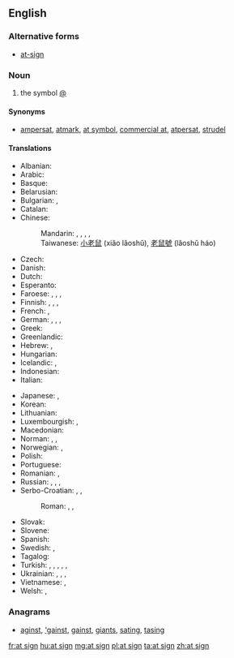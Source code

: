 ==English==

===Alternative forms===
* [[at-sign]]

===Noun===
{{en-noun|head=[[at]] [[sign]]}}

# the symbol [[@]]

====Synonyms====
* {{sense|symbol @}} [[ampersat]], [[atmark]], [[at symbol]], [[commercial at]], [[atpersat]], [[strudel]]

====Translations====
{{trans-top|name of the symbol @}}
* Albanian: {{t|sq|në-shenjë}}
* Arabic: {{t|ar|آت|tr='aat}}
* Basque: {{t|eu|a bildua}}
* Belarusian: {{t|be|сьлімак|m|sc=Cyrl}}
* Bulgarian: {{t|bg|маймунско а|n|tr=majmunsko a|sc=Cyrl}}, {{t+|bg|кльомба|f|tr=kljomba|sc=Cyrl}}
* Catalan: {{t|ca|arrova|f}}
* Chinese:
*: Mandarin: {{t|cmn|圈 a|tr=quān ēi|sc=Hani}}, {{t|cmn|花 a|tr=huā ēi|sc=Hani}}, {{qualifier|Taiwan}} {{t|cmn|小老鼠|tr=xiǎo lǎoshǔ|sc=Hani}}, {{t|cmn|老鼠號|sc=Hani}}, {{t|cmn|老鼠号|tr=lǎoshǔ-hào|sc=Hani}}
*: Taiwanese: [[小老鼠]] (xiǎo lǎoshǔ), [[老鼠號]] (lǎoshǔ háo)
* Czech: {{t+|cs|zavináč|m}}
* Danish: {{t|da|snabel-a}}
* Dutch: {{t+|nl|apenstaartje|n}}
* Esperanto: {{t+|eo|heliko}}
* Faroese: {{t|fo|kurla}}, {{t|fo|hjá}}, {{t|fo|tranta}}, {{t|fo|snápila}}
* Finnish: {{t|fi|at-merkki}}, {{t|fi|ät-merkki}}, {{t|fi|kissanhäntä}}, {{t+|fi|miukumauku}}
* French: {{t+|fr|arobase|f}}, {{qualifier|rare}} {{t+|fr|arrobe|f}}
* German: {{t+|de|Klammeraffe|m}}, {{t|de|at-Zeichen|n}}, {{t+|de|at}}, {{qualifier|Switzerland}} {{t|de|Affeschwanz|m}}
* Greek: {{t+|el|παπάκι|n|tr=papáki}}
* Greenlandic: {{t|kl|aajusaq}}
* Hebrew: {{t+|he|שטרודל|m|tr=shtrudel}}, {{t+|he|כרוכית|m|tr=krukhit}}
* Hungarian: {{t+|hu|kukac}}
* Icelandic: {{t|is|at merkið}}, {{t+|is|hjá}}
* Indonesian: {{t|id|a bundar}}
* Italian: {{t+|it|chiocciola}}
{{trans-mid}}
* Japanese: {{t|ja|アットマーク|tr=atto māku}}, {{t|ja|単価記号|tr=たんかきごう, tanka kigō}}
* Korean: {{t|ko|골뱅이|sc=Hang}}
* Lithuanian: {{t+|lt|eta}}
* Luxembourgish: {{t|lb|Afeschwanz|m}}, {{t|lb|At-Zeechen}}
* Macedonian: {{t|mk|мајмунче|n|tr=májmunče}}
* Norman: {{t|nrf|à|m}}, {{t|nrf|colînmachon|m}}, {{t|nrf|siez|m}}
* Norwegian: {{t|no|krøllalfa}}, {{t|no|alfakrøll}}
* Polish: {{t+|pl|małpa|f}}
* Portuguese: {{t+|pt|arroba|f}}
* Romanian: {{t|ro|coadă de maimuță|f}}, {{t|ro|a-rond}}
* Russian: {{qualifier|official}} {{t|ru|коммерческое «at»|n|tr=kommérčeskoje "et"}}, {{t+|ru|собака|f|tr=sobáka}}, {{t+|ru|собачка|f|tr=sobáčka}}, {{t+|ru|эт|n|tr=et}}
* Serbo-Croatian: {{t|sh|мајмун|m}}, {{t|sh|лудо А}}, {{t|sh|манки}}
*: Roman: {{t+|sh|majmun|m}}, {{t|sh|ludo A}}, {{t|sh|manki}}
* Slovak: {{t|sk|zavináč|m}}
* Slovene: {{t|sl|afna|f}}
* Spanish: {{t+|es|arroba|f}}
* Swedish: {{t+|sv|snabel-a|n}}, {{t+|sv|kanelbulle|c}}
* Tagalog: {{t|tl|utong}}
* Turkish: {{t|tr|güzel a}}, {{t|tr|özel a}}, {{t+|tr|salyangoz}}, {{t+|tr|koç}}, {{t|tr|kuyruklu a}}, {{t|tr|çengelli a}}
* Ukrainian: {{t|uk|вухо|n|tr=vuxo|sc=Cyrl}}, {{t|uk|слимачок|m|tr=slymačok|sc=Cyrl}}, {{t|uk|равлик|m|tr=ravlyk|sc=Cyrl}}, {{t|uk|песик|m|tr=pesyk|sc=Cyrl}}
* Vietnamese: {{qualifier|North}} {{t|vi|a còng}}, {{qualifier|South}} {{t|vi|a móc}}
* Welsh: {{t|cy|malwen}}, {{t|cy|malwoden}}
{{trans-bottom}}

===Anagrams===
* [[aginst#English|aginst]], [['gainst#English|'gainst]], [[gainst#English|gainst]], [[giants#English|giants]], [[sating#English|sating]], [[tasing#English|tasing]]

[[fr:at sign]]
[[hu:at sign]]
[[mg:at sign]]
[[pl:at sign]]
[[ta:at sign]]
[[zh:at sign]]